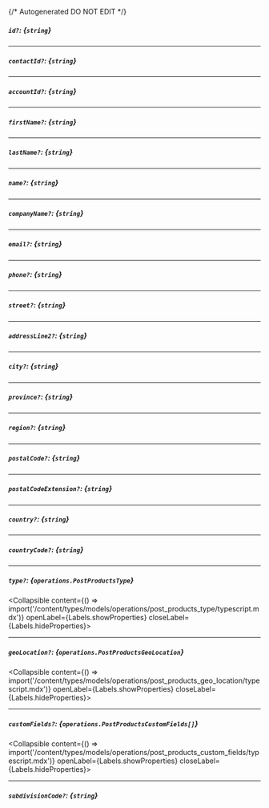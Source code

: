 {/* Autogenerated DO NOT EDIT  */}

##### `id?`: *{`string`}*

---
##### `contactId?`: *{`string`}*

---
##### `accountId?`: *{`string`}*

---
##### `firstName?`: *{`string`}*

---
##### `lastName?`: *{`string`}*

---
##### `name?`: *{`string`}*

---
##### `companyName?`: *{`string`}*

---
##### `email?`: *{`string`}*

---
##### `phone?`: *{`string`}*

---
##### `street?`: *{`string`}*

---
##### `addressLine2?`: *{`string`}*

---
##### `city?`: *{`string`}*

---
##### `province?`: *{`string`}*

---
##### `region?`: *{`string`}*

---
##### `postalCode?`: *{`string`}*

---
##### `postalCodeExtension?`: *{`string`}*

---
##### `country?`: *{`string`}*

---
##### `countryCode?`: *{`string`}*

---
##### `type?`: *{`operations.PostProductsType`}*
<Collapsible content={() => import('/content/types/models/operations/post_products_type/typescript.mdx')} openLabel={Labels.showProperties} closeLabel={Labels.hideProperties}>
</Collapsible>

---
##### `geoLocation?`: *{`operations.PostProductsGeoLocation`}*
<Collapsible content={() => import('/content/types/models/operations/post_products_geo_location/typescript.mdx')} openLabel={Labels.showProperties} closeLabel={Labels.hideProperties}>
</Collapsible>

---
##### `customFields?`: *{`operations.PostProductsCustomFields[]`}*
<Collapsible content={() => import('/content/types/models/operations/post_products_custom_fields/typescript.mdx')} openLabel={Labels.showProperties} closeLabel={Labels.hideProperties}>
</Collapsible>

---
##### `subdivisionCode?`: *{`string`}*


